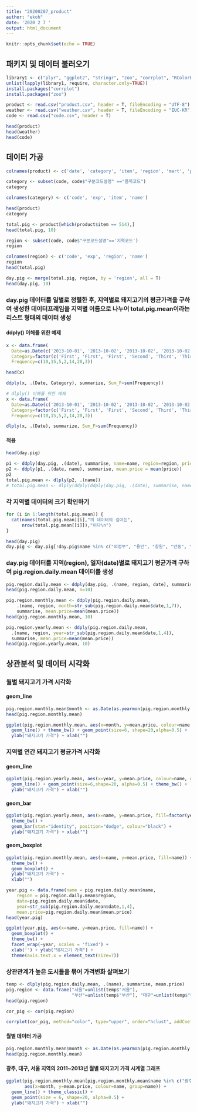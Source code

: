 ```yaml
---
title: "20200207_product"
author: "ekoh"
date: '2020 2 7 '
output: html_document
---
```


```r
knitr::opts_chunk$set(echo = TRUE)
```


## 패키지 및 데이터 불러오기
```r
library1 <- c("plyr", "ggplot2", "stringr", "zoo", "corrplot", "RColorBrewer")
unlist(lapply(library1, require, character.only=TRUE))
install.packages("corrplot")
install.packages("zoo")

product <- read.csv("product.csv", header = T, fileEncoding = "UTF-8")
weather <- read.csv("weather.csv", header = T, fileEncoding = "EUC-KR")
code <- read.csv("code.csv", header = T)

head(product)
head(weather)
head(code)
```

## 데이터 가공
```r
colnames(product) <- c('date', 'category', 'item', 'region', 'mart', 'price')

category <- subset(code, code$"구분코드설명" =="품목코드")
category

colnames(category) <- c('code', 'exp', 'item', 'name')

head(product)
category

total.pig <- product[which(product$item == 514),]
head(total.pig, 10)

region <- subset(code, code$"구분코드설명"=='지역코드')
region

colnames(region) <- c('code', 'exp', 'region', 'name')
region
head(total.pig)

day.pig <- merge(total.pig, region, by = 'region', all = T)
head(day.pig, 10)
```

### day.pig 데이터를 일별로 정렬한 후, 지역별로 돼지고기의 평균가격을 구하여 생성한 데이터프레임을 지역별 이름으로 나누어 total.pig.mean이라는 리스트 형태의 데이터 생성

#### ddply() 이해를 위한 예제
```r
x <- data.frame(
  Date=as.Date(c('2013-10-01', '2013-10-02', '2013-10-02', '2013-10-02', '2013-10-01', '2013-10-02', '2013-10-02')),
  Category=factor(c('First', 'First', 'First', 'Second', 'Third', 'Third', 'Second')),
  Frequency=c(10,15,5,2,14,20,3))

head(x)

ddply(x, .(Date, Category), summarize, Sum_F=sum(Frequency))

# dlply() 이해를 위한 예제
x <- data.frame(
  Date=as.Date(c('2013-10-01', '2013-10-02', '2013-10-02', '2013-10-02', '2013-10-01', '2013-10-02', '2013-10-02')),
  Category=factor(c('First', 'First', 'First', 'Second', 'Third', 'Third', 'Second')),
  Frequency=c(10,15,5,2,14,20,3))

dlply(x, .(Date), summarize, Sum_F=sum(Frequency))
```

#### 적용
```r
head(day.pig)

p1 <- ddply(day.pig, .(date), summarise, name=name, region=region, price=price)
p2 <- ddply(p1, .(date, name), summarise, mean.price = mean(price))
p2
total.pig.mean <- dlply(p2, .(name))
# total.pig.mean <- dlply(ddply(ddply(day.pig, .(date), summarise, name=name, region=region, price=price), .(date, name), summarise, mean.price=mean(price)), .(name))
```

### 각 지역별 데이터의 크기 확인하기
```r
for (i in 1:length(total.pig.mean)) {
  cat(names(total.pig.mean)[i],"의 데이터의 길이는", 
      nrow(total.pig.mean[[i]]),"이다\n")
}

head(day.pig)
day.pig <- day.pig[!day.pig$name %in% c("의정부", "용인", "창원", "안동", "포항", "순천", "춘천"),]
```

### day.pig 데이터를 지역(region), 일자(date)별로 돼지고기 평균가격 구하여 pig.region.daily.mean 데이터를 생성
```r
pig.region.daily.mean <- ddply(day.pig, .(name, region, date), summarise, mean.price = mean(price))
head(pig.region.daily.mean, n=10)

pig.region.monthly.mean <- ddply(pig.region.daily.mean,
    .(name, region, month=str_sub(pig.region.daily.mean$date,1,7)),
    summarise, mean.price=mean(mean.price))
head(pig.region.monthly.mean, 10)

pig.region.yearly.mean <- ddply(pig.region.daily.mean,
  .(name, region, year=str_sub(pig.region.daily.mean$date,1,4)),
  summarise, mean.price=mean(mean.price))
head(pig.region.yearly.mean, 10)
```

## 상관분석 및 데이터 시각화
### 월별 돼지고기 가격 시각화
#### geom_line
```r
pig.region.monthly.mean$month <- as.Date(as.yearmon(pig.region.monthly.mean$month, "%Y-%m"))
head(pig.region.monthly.mean)

ggplot(pig.region.monthly.mean, aes(x=month, y=mean.price, colour=name, group=name)) +
  geom_line() + theme_bw() + geom_point(size=6, shape=20,alpha=0.5) +
  ylab("돼지고기 가격") + xlab("")
```

### 지역별 연간 돼지고기 평균가격 시각화
#### geom_line
```r
ggplot(pig.region.yearly.mean, aes(x=year, y=mean.price, colour=name, group=name)) +
  geom_line() + geom_point(size=6,shape=20, alpha=0.5) + theme_bw() +
  ylab("돼지고기 가격") + xlab("")
```

#### geom_bar
```r
ggplot(pig.region.yearly.mean, aes(x=name, y=mean.price, fill=factor(year))) +
  theme_bw() +
  geom_bar(stat="identity", position="dodge", colour="black") +
  ylab("돼지고기 가격") + xlab("")
```

#### geom_boxplot
```r
ggplot(pig.region.monthly.mean, aes(x=name, y=mean.price, fill=name)) +
  theme_bw() +
  geom_boxplot() + 
  ylab("돼지고기 가격") +
  xlab("")
```

```r
year.pig <- data.frame(name = pig.region.daily.mean$name,
    region = pig.region.daily.mean$region,
    date=pig.region.daily.mean$date,
    year=str_sub(pig.region.daily.mean$date,1,4),
    mean.price=pig.region.daily.mean$mean.price)
head(year.pig)
```
```r
ggplot(year.pig, aes(x=name, y=mean.price, fill=name)) +
  geom_boxplot() +
  theme_bw() +
  facet_wrap(~year, scales = 'fixed') +
  xlab('') + ylab("돼지고기 가격") +
  theme(axis.text.x = element_text(size=7))
```

### 상관관계가 높은 도시들을 묶어 가격변화 살펴보기
```r
temp <- dlply(pig.region.daily.mean, .(name), summarise, mean.price)
pig.region <- data.frame("서울"=unlist(temp$"서울"),
                         "부산"=unlist(temp$"부산"), "대구"=unlist(temp$"대구"), "인천"=unlist(temp$"인천"), "광주"=unlist(temp$"광주"), "대전"=unlist(temp$"대전"), "울산"=unlist(temp$"울산"), "수원"=unlist(temp$"수원"), "청주"=unlist(temp$"청주"), "전주"=unlist(temp$"전주"), "제주"=unlist(temp$"제주"))
head(pig.region)

cor_pig <- cor(pig.region)

corrplot(cor_pig, method="color", type="upper", order="hclust", addCoef.col = "white", tl.srt = 0, tl.col = "black", tl.cex=1, col=brewer.pal(n=10, name="PuOr"))
```

#### 월별 데이터 가공
```r
pig.region.monthly.mean$month <- as.Date(as.yearmon(pig.region.monthly.mean$month, "%Y-%m"))
head(pig.region.monthly.mean)
```

#### 광주, 대구, 서울 지역의 2011~2013년 월별 돼지고기 가격 시계열 그래프
```r
ggplot(pig.region.monthly.mean[pig.region.monthly.mean$name %in% c("광주", "대구", "서울 "),],
       aes(x=month, y=mean.price, colour=name, group=name)) +
  geom_line() + theme_classic() + 
  geom_point(size = 6, shape=20, alpha=0.5) +
  ylab("돼지고기 가격") + xlab("")
```
